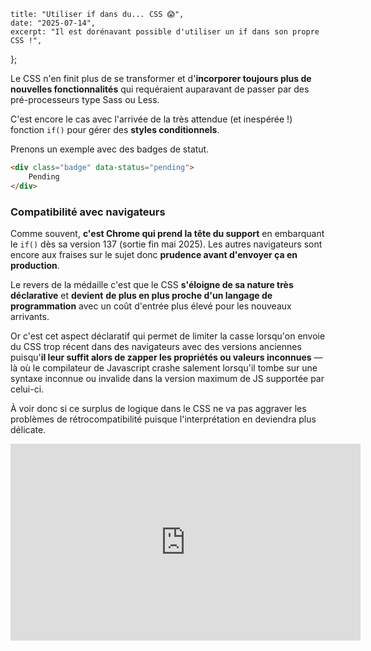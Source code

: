
	title: "Utiliser if dans du... CSS 😱",
	date: "2025-07-14",
	excerpt: "Il est dorénavant possible d'utiliser un if dans son propre CSS !",
};

Le CSS n'en finit plus de se transformer et d'__incorporer toujours plus de nouvelles fonctionnalités__ qui requéraient auparavant de passer par des pré-processeurs type Sass ou Less.

C'est encore le cas avec l'arrivée de la très attendue (et inespérée !) fonction `if()` pour gérer des __styles conditionnels__.

Prenons un exemple avec des badges de statut.

```html
<div class="badge" data-status="pending">
    Pending
</div>
```

### Compatibilité avec navigateurs

Comme souvent, __c'est Chrome qui prend la tête du support__ en embarquant le `if()` dès sa version 137 (sortie fin mai 2025). Les autres navigateurs sont encore aux fraises sur le sujet donc __prudence avant d'envoyer ça en production__.

Le revers de la médaille c'est que le CSS __s'éloigne de sa nature très déclarative__ et **devient** __de plus en plus proche d'un langage de programmation__ avec un coût d'entrée plus élevé pour les nouveaux arrivants. 

Or c'est cet aspect déclaratif qui permet de limiter la casse lorsqu'on envoie du CSS trop récent dans des navigateurs avec des versions anciennes puisqu'__il leur suffit alors de zapper les propriétés ou valeurs inconnues__ — là où le compilateur de Javascript crashe salement lorsqu'il tombe sur une syntaxe inconnue ou invalide dans la version maximum de JS supportée par celui-ci. 

À voir donc si ce surplus de logique dans le CSS ne va pas aggraver les problèmes de rétrocompatibilité puisque l'interprétation en deviendra plus délicate.

<div className="video-container">
	<iframe
	width="560"
	height="315"
	src="https://www.youtube.com/embed/Apn8ucs7AL0"
	title="YouTube video player"
	frameBorder="0"
	allow="accelerometer; autoplay; clipboard-write; encrypted-media; gyroscope; picture-in-picture; web-share"
	allowFullScreen
	style={{ margin: "2rem auto", maxWidth: "100%" }}
	/>
</div>

<div className="useful-links">
#### Liens additionnels
- 🔗 [Documentation MDN](https://developer.mozilla.org/en-US/docs/Web/CSS/if)
</div>
